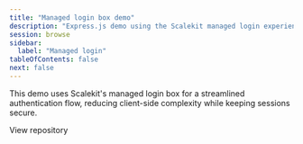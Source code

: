 ```yaml
---
title: "Managed login box demo"
description: "Express.js demo using the Scalekit managed login experience."
session: browse
sidebar:
  label: "Managed login"
tableOfContents: false
next: false
---
```


This demo uses Scalekit's managed login box for a streamlined authentication flow, reducing client-side complexity while keeping sessions secure.


<LinkButton href="https://github.com/scalekit-developers/managed-loginbox-expressjs-demo" target="_blank" rel="noopener" icon="github">View repository</LinkButton>
